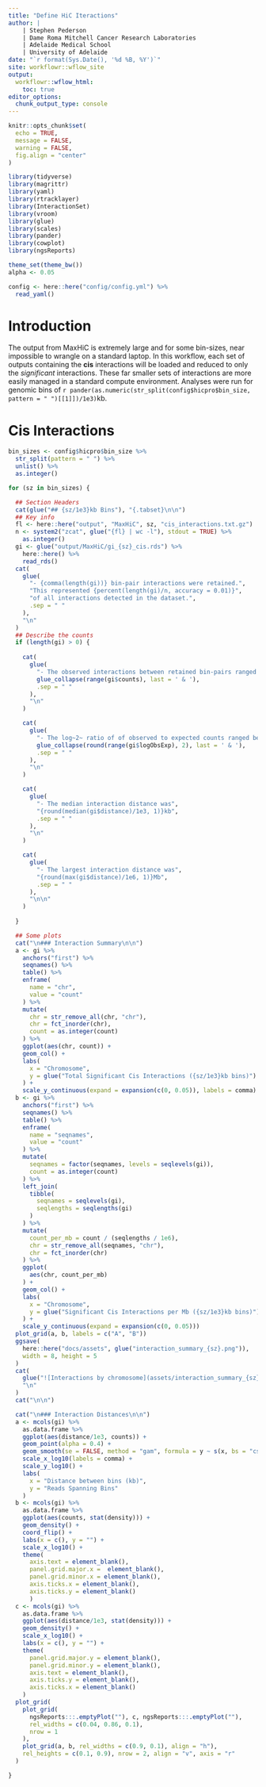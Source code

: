 ```yaml
---
title: "Define HiC Iteractions"
author: |
    | Stephen Pederson
    | Dame Roma Mitchell Cancer Research Laboratories
    | Adelaide Medical School
    | University of Adelaide
date: "`r format(Sys.Date(), '%d %B, %Y')`"
site: workflowr::wflow_site
output:
  workflowr::wflow_html:
    toc: true
editor_options:
  chunk_output_type: console
---
```


```r
knitr::opts_chunk$set(
  echo = TRUE,
  message = FALSE,
  warning = FALSE,
  fig.align = "center"
)
```

```r
library(tidyverse)
library(magrittr)
library(yaml)
library(rtracklayer)
library(InteractionSet)
library(vroom)
library(glue)
library(scales)
library(pander)
library(cowplot)
library(ngsReports)
```


```r
theme_set(theme_bw())
alpha <- 0.05
```


```r
config <- here::here("config/config.yml") %>%
  read_yaml()
```

# Introduction

The output from MaxHiC is extremely large and for some bin-sizes, near impossible to wrangle on a standard laptop.
In this workflow, each set of outputs containing the **cis** interactions will be loaded and reduced to only the *significant* interactions.
These far smaller sets of interactions are more easily managed in a standard compute environment.
Analyses were run for genomic bins of `r pander(as.numeric(str_split(config$hicpro$bin_size, pattern = " ")[[1]])/1e3)`kb.

# Cis Interactions {.tabset}

```r
bin_sizes <- config$hicpro$bin_size %>% 
  str_split(pattern = " ") %>% 
  unlist() %>% 
  as.integer()
```

```r
for (sz in bin_sizes) {

  ## Section Headers
  cat(glue("## {sz/1e3}kb Bins"), "{.tabset}\n\n")
  ## Key info
  fl <- here::here("output", "MaxHiC", sz, "cis_interactions.txt.gz")
  n <- system2("zcat", glue("{fl} | wc -l"), stdout = TRUE) %>% 
    as.integer()
  gi <- glue("output/MaxHiC/gi_{sz}_cis.rds") %>% 
    here::here() %>% 
    read_rds()
  cat(
    glue(
      "- {comma(length(gi))} bin-pair interactions were retained.",
      "This represented {percent(length(gi)/n, accuracy = 0.01)}",
      "of all interactions detected in the dataset.",
      .sep = " "
    ),
    "\n"
  )
  ## Describe the counts
  if (length(gi) > 0) {
    
    cat(
      glue(
        "- The observed interactions between retained bin-pairs ranged between",
        glue_collapse(range(gi$counts), last = ' & '),
        .sep = " "
      ),
      "\n"
    )

    cat(
      glue(
        "- The log~2~ ratio of of observed to expected counts ranged between",
        glue_collapse(round(range(gi$logObsExp), 2), last = ' & '),
        .sep = " "
      ),
      "\n"
    )

    cat(
      glue(
        "- The median interaction distance was",
        "{round(median(gi$distance)/1e3, 1)}kb",
        .sep = " "
      ),
      "\n"
    )

    cat(
      glue(
        "- The largest interaction distance was",
        "{round(max(gi$distance)/1e6, 1)}Mb",
        .sep = " "
      ),
      "\n\n"
    )
    
  }

  ## Some plots
  cat("\n### Interaction Summary\n\n")
  a <- gi %>%
    anchors("first") %>%
    seqnames() %>%
    table() %>%
    enframe(
      name = "chr",
      value = "count"
    ) %>%
    mutate(
      chr = str_remove_all(chr, "chr"),
      chr = fct_inorder(chr),
      count = as.integer(count)
    ) %>%
    ggplot(aes(chr, count)) +
    geom_col() +
    labs(
      x = "Chromosome",
      y = glue("Total Significant Cis Interactions ({sz/1e3}kb bins)")
    ) +
    scale_y_continuous(expand = expansion(c(0, 0.05)), labels = comma)
  b <- gi %>%
    anchors("first") %>%
    seqnames() %>%
    table() %>%
    enframe(
      name = "seqnames",
      value = "count"
    ) %>%
    mutate(
      seqnames = factor(seqnames, levels = seqlevels(gi)),
      count = as.integer(count)
    ) %>% 
    left_join(
      tibble(
        seqnames = seqlevels(gi),
        seqlengths = seqlengths(gi)
      )
    ) %>% 
    mutate(
      count_per_mb = count / (seqlengths / 1e6),
      chr = str_remove_all(seqnames, "chr"),
      chr = fct_inorder(chr)
    ) %>%
    ggplot(
      aes(chr, count_per_mb)
    ) +
    geom_col() +
    labs(
      x = "Chromosome",
      y = glue("Significant Cis Interactions per Mb ({sz/1e3}kb bins)")
    ) +
    scale_y_continuous(expand = expansion(c(0, 0.05)))
  plot_grid(a, b, labels = c("A", "B"))
  ggsave(
    here::here("docs/assets", glue("interaction_summary_{sz}.png")),
    width = 8, height = 5
  )
  cat(
    glue("![Interactions by chromosome](assets/interaction_summary_{sz}.png)"),
    "\n"
  )
  cat("\n\n")

  cat("\n### Interaction Distances\n\n")
  a <- mcols(gi) %>% 
    as.data.frame %>% 
    ggplot(aes(distance/1e3, counts)) + 
    geom_point(alpha = 0.4) + 
    geom_smooth(se = FALSE, method = "gam", formula = y ~ s(x, bs = "cs")) +
    scale_x_log10(labels = comma) +
    scale_y_log10() +
    labs(
      x = "Distance between bins (kb)",
      y = "Reads Spanning Bins"
    )
  b <- mcols(gi) %>%
    as.data.frame %>% 
    ggplot(aes(counts, stat(density))) + 
    geom_density() + 
    coord_flip() + 
    labs(x = c(), y = "") +
    scale_x_log10() +
    theme(
      axis.text = element_blank(), 
      panel.grid.major.x =  element_blank(),
      panel.grid.minor.x = element_blank(),
      axis.ticks.x = element_blank(),
      axis.ticks.y = element_blank()
      )
  c <- mcols(gi) %>%
    as.data.frame %>% 
    ggplot(aes(distance/1e3, stat(density))) + 
    geom_density() + 
    scale_x_log10() +
    labs(x = c(), y = "") +
    theme(
      panel.grid.major.y = element_blank(),
      panel.grid.minor.y = element_blank(),
      axis.text = element_blank(),
      axis.ticks.y = element_blank(), 
      axis.ticks.x = element_blank()
    )
  plot_grid(
    plot_grid(
      ngsReports:::.emptyPlot(""), c, ngsReports:::.emptyPlot(""),
      rel_widths = c(0.04, 0.86, 0.1), 
      nrow = 1
    ),
    plot_grid(a, b, rel_widths = c(0.9, 0.1), align = "h"),
    rel_heights = c(0.1, 0.9), nrow = 2, align = "v", axis = "r"
  )

}
```

